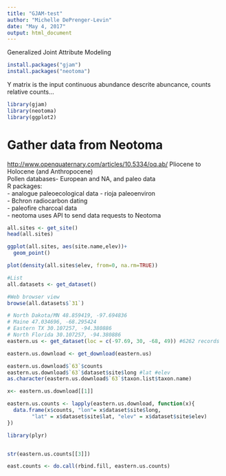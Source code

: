 ```yaml
---
title: "GJAM-test"
author: "Michelle DePrenger-Levin"
date: "May 4, 2017"
output: html_document
---
```


Generalized Joint Attribute Modeling

```r
install.packages("gjam")
install.packages("neotoma")
```

Y matrix is the input
continuous abundance 
descrite abuncance, counts
relative counts...

```r
library(gjam)
library(neotoma)
library(ggplot2)
```

# Gather data from Neotoma   
<http://www.openquaternary.com/articles/10.5334/oq.ab/> 
Pliocene to Holocene (and Anthropocene)      
Pollen databases- European and NA, and paleo data   
R packages:    
  - analogue  paleoecological data
  - rioja  paleoenviron     
  - Bchron radiocarbon dating   
  - paleofire  charcoal data   
  - neotoma  uses API to send data requests to Neotoma
```r
all.sites <- get_site()
head(all.sites)

ggplot(all.sites, aes(site.name,elev))+
  geom_point()

plot(density(all.sites$elev, from=0, na.rm=TRUE))

#List
all.datasets <- get_dataset()

#Web browser view
browse(all.datasets$`31`)

# North Dakota/MN 48.859419, -97.694836
# Maine 47.034696, -68.295424
# Eastern TX 30.107257, -94.380886
# North Florida 30.107257, -94.380886
eastern.us <- get_dataset(loc = c(-97.69, 30, -68, 49)) #6262 records

eastern.us.download <- get_download(eastern.us)

eastern.us.download$`63`$counts
eastern.us.download$`63`$dataset$site$long #lat #elev
as.character(eastern.us.download$`63`$taxon.list$taxon.name)

x<- eastern.us.download[[1]]

eastern.us.counts <- lapply(eastern.us.download, function(x){
  data.frame(x$counts, "lon"= x$dataset$site$long,
        "lat" = x$dataset$site$lat, "elev" = x$dataset$site$elev)
})

library(plyr)


str(eastern.us.counts[[3]])

east.counts <- do.call(rbind.fill, eastern.us.counts)

```


